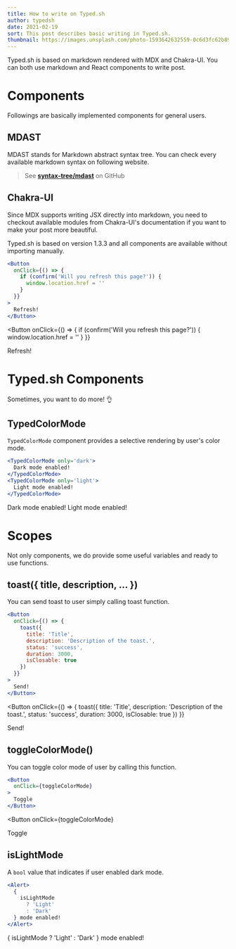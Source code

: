 ```yaml
---
title: How to write on Typed.sh
author: typedsh
date: 2021-02-19
sort: This post describes basic writing in Typed.sh.
thumbnail: https://images.unsplash.com/photo-1593642632559-0c6d3fc62b89?ixid=MXwxMjA3fDF8MHxwaG90by1wYWdlfHx8fGVufDB8fHw%3D&ixlib=rb-1.2.1&auto=format&fit=crop&w=1100&q=80
---
```


Typed.sh is based on markdown rendered with MDX and Chakra-UI.
You can both use markdown and React components to write post.

# Components

Followings are basically implemented components for general users.

## MDAST

MDAST stands for Markdown abstract syntax tree.
You can check every available markdown syntax on following website.

> See **[syntax-tree/mdast](https://github.com/syntax-tree/mdast#nodes)** on GitHub

## Chakra-UI

Since MDX supports writing JSX directly into markdown,
you need to checkout available modules from Chakra-UI's documentation
if you want to make your post more beautiful.

Typed.sh is based on version 1.3.3 and all components are available without importing manually.

```jsx
<Button
  onClick={() => {
    if (confirm('Will you refresh this page?')) {
      window.location.href = ''
    }
  }}
>
  Refresh!
</Button>
```

<Button
  onClick={() => {
    if (confirm('Will you refresh this page?')) {
      window.location.href = ''
    }
  }}
>
  Refresh!
</Button>

# Typed.sh Components

Sometimes, you want to do more! 👌

## TypedColorMode

`TypedColorMode` component provides a selective rendering by user's color mode.

```jsx
<TypedColorMode only='dark'>
  Dark mode enabled!
</TypedColorMode>
<TypedColorMode only='light'>
  Light mode enabled!
</TypedColorMode>
```

<TypedColorMode only='dark'>
  Dark mode enabled!
</TypedColorMode>
<TypedColorMode only='light'>
  Light mode enabled!
</TypedColorMode>

# Scopes

Not only components, we do provide some useful variables and ready to use functions.

## toast({ title, description, ... })

You can send toast to user simply calling toast function.

```jsx
<Button
  onClick={() => {
    toast({
      title: 'Title',
      description: 'Description of the toast.',
      status: 'success',
      duration: 3000,
      isClosable: true
    })
  }}
>
  Send!
</Button>
```

<Button
  onClick={() => {
    toast({
      title: 'Title',
      description: 'Description of the toast.',
      status: 'success',
      duration: 3000,
      isClosable: true
    })
  }}
>
  Send!
</Button>

## toggleColorMode()

You can toggle color mode of user by calling this function.

```jsx
<Button
  onClick={toggleColorMode}
>
  Toggle
</Button>
```

<Button
  onClick={toggleColorMode}
>
  Toggle
</Button>

## isLightMode

A `bool` value that indicates if user enabled dark mode.

```jsx
<Alert>
  {
    isLightMode
      ? 'Light'
      : 'Dark'
  } mode enabled!
</Alert>
```

<Alert>
  {
    isLightMode
      ? 'Light'
      : 'Dark'
  } mode enabled!
</Alert>

